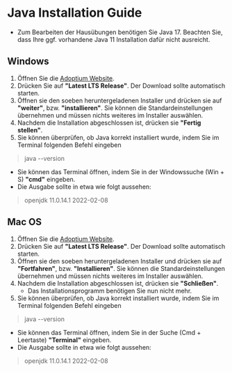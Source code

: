 # Java Installation Guide

* Zum Bearbeiten der Hausübungen benötigen Sie Java 17. Beachten Sie, dass Ihre ggf. vorhandene Java 11 Installation dafür nicht ausreicht.

## Windows

1. Öffnen Sie die <ins> <a href="https://adoptium.net/de/" target="_blank">Adoptium Website</a></ins>.
2. Drücken Sie auf **"Latest LTS Release"**. Der Download sollte automatisch starten.
3. Öffnen sie den soeben heruntergeladenen Installer und drücken sie auf **"weiter"**, bzw. **"installieren"**. Sie können die Standardeinstellungen übernehmen und müssen nichts weiteres im Installer auswählen.
4. Nachdem die Installation abgeschlossen ist, drücken sie **"Fertig stellen"**.
5. Sie können überprüfen, ob Java korrekt installiert wurde, indem Sie im Terminal folgenden Befehl eingeben
 
 >java --version

   * Sie können das Terminal öffnen, indem Sie in der Windowssuche (Win + S) **"cmd"** eingeben.
   * Die Ausgabe sollte in etwa wie folgt aussehen:
   > openjdk 11.0.14.1 2022-02-08  

## Mac OS

1. Öffnen Sie die <ins> <a href="https://adoptium.net/de/" target="_blank">Adoptium Website</a></ins>.
2. Drücken Sie auf **"Latest LTS Release"**. Der Download sollte automatisch starten.
3. Öffnen sie den soeben heruntergeladenen Installer und drücken sie auf **"Fortfahren"**, bzw. **"Installieren"**. Sie können die Standardeinstellungen übernehmen und müssen nichts weiteres im Installer auswählen.
4. Nachdem die Installation abgeschlossen ist, drücken sie **"Schließen"**.
   * Das Installationsprogramm benötigen Sie nun nicht mehr.
5. Sie können überprüfen, ob Java korrekt installiert wurde, indem Sie im Terminal folgenden Befehl eingeben
 
 >java --version

   * Sie können das Terminal öffnen, indem Sie in der Suche (Cmd + Leertaste) **"Terminal"** eingeben.
   * Die Ausgabe sollte in etwa wie folgt aussehen:
   > openjdk 11.0.14.1 2022-02-08 
